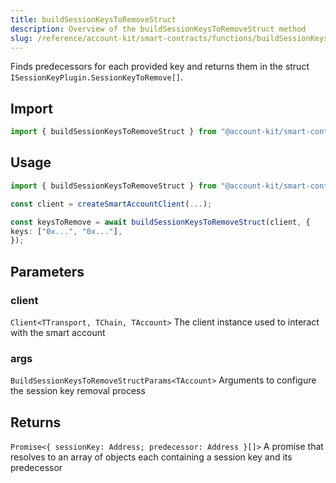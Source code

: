 ```yaml
---
title: buildSessionKeysToRemoveStruct
description: Overview of the buildSessionKeysToRemoveStruct method
slug: /reference/account-kit/smart-contracts/functions/buildSessionKeysToRemoveStruct
---
```



Finds predecessors for each provided key and returns them in the struct `ISessionKeyPlugin.SessionKeyToRemove[]`.

## Import

```ts
import { buildSessionKeysToRemoveStruct } from "@account-kit/smart-contracts";
```

## Usage

```ts
import { buildSessionKeysToRemoveStruct } from "@account-kit/smart-contracts";

const client = createSmartAccountClient(...);

const keysToRemove = await buildSessionKeysToRemoveStruct(client, {
keys: ["0x...", "0x..."],
});
```

## Parameters

### client

`Client<TTransport, TChain, TAccount>`
The client instance used to interact with the smart account

### args

`BuildSessionKeysToRemoveStructParams<TAccount>`
Arguments to configure the session key removal process

## Returns

`Promise<{ sessionKey: Address; predecessor: Address }[]>`
A promise that resolves to an array of objects each containing a session key and its predecessor
